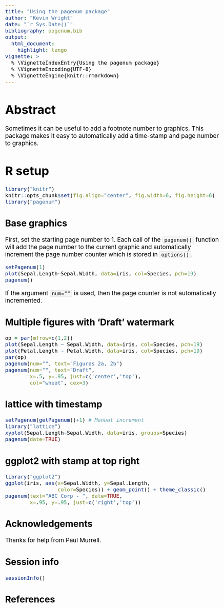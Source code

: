 ```yaml
---
title: "Using the pagenum package"
author: "Kevin Wright"
date: "`r Sys.Date()`"
bibliography: pagenum.bib
output:
  html_document:
    highlight: tango
vignette: >
  % \VignetteIndexEntry{Using the pagenum package}
  % \VignetteEncoding{UTF-8}
  % \VignetteEngine{knitr::rmarkdown}
---
```

<style type="text/css">
body, td { font-size: 14pt; color: #000; padding:1em; }
code, pre, #ws, #message { font-size: 12pt;
  color: #000; background-color: #f5f5f5; }
code {border: 1px solid #e0e0e0; padding: 0 5px;}
pre > code { border: 0; }
</style>

# Abstract

Sometimes it can be useful to add a footnote number to graphics.  This package
makes it easy to automatically add a time-stamp and page number to graphics.

# R setup

```r
library("knitr")
knitr::opts_chunk$set(fig.align="center", fig.width=6, fig.height=6)
library("pagenum")
```
## Base graphics

First, set the starting page number to 1.  Each call of the `pagenum()`
function will add the page number to the current graphic and automatically
increment the page number counter which is stored in `options()`.

```r
setPagenum(1)
plot(Sepal.Length~Sepal.Width, data=iris, col=Species, pch=19)
pagenum()
```

If the argument `num=""` is used, then the page counter is not automatically
incremented.

## Multiple figures with 'Draft' watermark
```r
op = par(mfrow=c(1,2))
plot(Sepal.Length ~ Sepal.Width, data=iris, col=Species, pch=19)
plot(Petal.Length ~ Petal.Width, data=iris, col=Species, pch=19)
par(op)
pagenum(num="", text="Figures 2a, 2b")
pagenum(num="", text="Draft",
        x=.5, y=.95, just=c('center','top'),
        col="wheat", cex=3)
```

## lattice with timestamp
```r
setPagenum(getPagenum()+1) # Manual increment
library("lattice")
xyplot(Sepal.Length~Sepal.Width, data=iris, groups=Species)
pagenum(date=TRUE)
```

## ggplot2 with stamp at top right

```r
library("ggplot2")
ggplot(iris, aes(x=Sepal.Width, y=Sepal.Length,
                 color=Species)) + geom_point() + theme_classic()
pagenum(text="ABC Corp - ", date=TRUE,
        x=.95, y=.95, just=c('right','top'))
```

## Acknowledgements

Thanks for help from Paul Murrell.

## Session info

```r
sessionInfo()
```

## References
